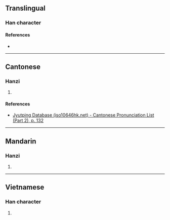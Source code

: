{{character info/new}}
==Translingual==

===Han character===
{{Han char|rn=75|rad=木|as=12|sn=16|four=49927|canj=DFFS|ids=⿰木勞}}

====References====
* {{Han ref|kx=0555.190|dkj=15603|hdz=21296.040|uh=6A6F|ud=27247|bh=E9D4|bd=59860}}

----

==Cantonese==

===Hanzi===
{{yue-hanzi|jyut=[[lou6]]|y=lou6}}

# {{defn|lang=yue|sort=木12}}

====References====
* [http://www.iso10646hk.net/jp/document/download.jsp Jyutping Database (iso10646hk.net) - Cantonese Pronunciation List (Part 2), p. 132]

----

==Mandarin==

===Hanzi===
{{cmn-hanzi|pin=[[lào]] ([[lao4]])|wg=lao<sup>4</sup>}}

# {{defn|lang=cmn|sort=木12}}

----

==Vietnamese==

===Han character===
{{vi-readings|rs=木12|hanviet=rào}}

# {{defn|lang=vi|sort=木12}}